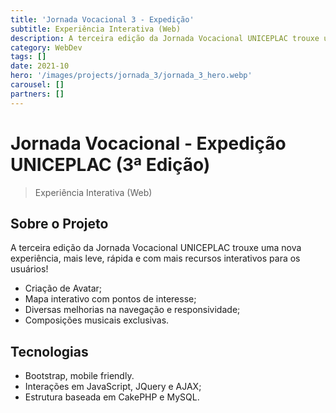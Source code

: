 ```yaml
---
title: 'Jornada Vocacional 3 - Expedição'
subtitle: Experiência Interativa (Web)
description: A terceira edição da Jornada Vocacional UNICEPLAC trouxe uma nova experiência, mais leve, rápida e com mais recursos interativos para os usuários!
category: WebDev
tags: []
date: 2021-10
hero: '/images/projects/jornada_3/jornada_3_hero.webp'
carousel: []
partners: []
---
```


# Jornada Vocacional - Expedição UNICEPLAC (3ª Edição)

> Experiência Interativa (Web)

## Sobre o Projeto

A terceira edição da Jornada Vocacional UNICEPLAC trouxe uma nova experiência, mais leve, rápida e com mais recursos interativos para os usuários!

- Criação de Avatar;
- Mapa interativo com pontos de interesse;
- Diversas melhorias na navegação e responsividade;
- Composições musicais exclusivas.

## Tecnologias

- Bootstrap, mobile friendly.
- Interações em JavaScript, JQuery e AJAX;
- Estrutura baseada em CakePHP e MySQL.